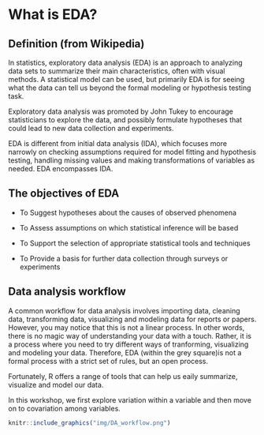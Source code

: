# What is EDA?

## Definition (from Wikipedia)

In statistics, exploratory data analysis (EDA) is an approach to analyzing data sets to summarize their main characteristics, often with visual methods. A statistical model can be used, but primarily EDA is for seeing what the data can tell us beyond the formal modeling or hypothesis testing task. 

Exploratory data analysis was promoted by John Tukey to encourage statisticians to explore the data, and possibly formulate hypotheses that could lead to new data collection and experiments. 

EDA is different from initial data analysis (IDA), which focuses more narrowly on checking assumptions required for model fitting and hypothesis testing, handling missing values and making transformations of variables as needed. EDA encompasses IDA.



## The objectives of EDA

- To Suggest hypotheses about the causes of observed phenomena

- To Assess assumptions on which statistical inference will be based

- To Support the selection of appropriate statistical tools and techniques

- To Provide a basis for further data collection through surveys or experiments

## Data analysis workflow

A common workflow for data analysis involves importing data, cleaning data, transforming data, visualizing and modeling data for reports or papers. However, you may notice that this is not a linear process. In other words, there is no magic way of understanding your data with a touch. Rather, it is a process where you need to try different ways of tranforming, visualizing and modeling your data. Therefore, EDA (within the grey square)is not a formal process with a strict set of rules, but an open process. 

Fortunately, R offers a range of tools that can help us eaily summarize, visualize and model our data. 

In this workshop, we first explore variation within a variable and then move on to covariation among variables.


```r

knitr::include_graphics("img/DA_workflow.png")

```




